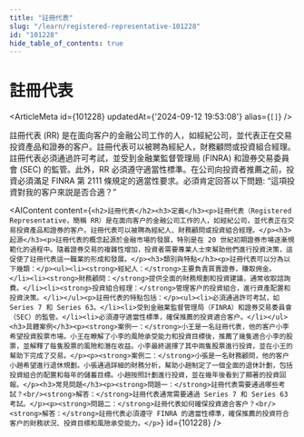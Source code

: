 ```yaml
---
title: "註冊代表"
slug: "/learn/registered-representative-101228"
id: "101228"
hide_table_of_contents: true
---
```



# 註冊代表

<ArticleMeta id={101228} updatedAt={'2024-09-12 19:53:08'} alias={`[]`} />
<div className='border-solid border-b border-t-0 my-4 border-[var(--ifm-color-gray-300)]' />

註冊代表 (RR) 是在面向客户的金融公司工作的人，如經紀公司，並代表正在交易投資產品和證券的客户。註冊代表可以被聘為經紀人，財務顧問或投資組合經理。註冊代表必須通過許可考試，並受到金融業監督管理局 (FINRA) 和證券交易委員會 (SEC) 的監管。此外，RR 必須遵守適當性標準。在公司向投資者推薦之前，投資必須滿足 FINRA 第 2111 條規定的適當性要求。必須肯定回答以下問題: “這項投資對我的客户來説是否合適？”

<AIContent content={`<h2>註冊代表</h2><h3>定義</h3><p>註冊代表（Registered Representative，簡稱 RR）是在面向客户的金融公司工作的人，如經紀公司，並代表正在交易投資產品和證券的客户。註冊代表可以被聘為經紀人、財務顧問或投資組合經理。</p><h3>起源</h3><p>註冊代表的概念起源於金融市場的發展，特別是在 20 世紀初期證券市場逐漸規範化的過程中。隨着證券交易的複雜性增加，投資者需要專業人士來幫助他們進行投資決策，這促使了註冊代表這一職業的形成和發展。</p><h3>類別與特點</h3><p>註冊代表可以分為以下幾類：</p><ul><li><strong>經紀人：</strong>主要負責買賣證券，賺取佣金。</li><li><strong>財務顧問：</strong>提供全面的財務規劃和投資建議，通常收取諮詢費。</li><li><strong>投資組合經理：</strong>管理客户的投資組合，進行資產配置和投資決策。</li></ul><p>註冊代表的特點包括：</p><ul><li>必須通過許可考試，如 Series 7 和 Series 63。</li><li>受到金融業監督管理局（FINRA）和證券交易委員會（SEC）的監管。</li><li>必須遵守適當性標準，確保推薦的投資適合客户。</li></ul><h3>具體案例</h3><p><strong>案例一：</strong>小王是一名註冊代表，他的客户小李希望投資股票市場。小王在瞭解了小李的風險承受能力和投資目標後，推薦了幾隻適合小李的股票，並解釋了每隻股票的風險和潛在收益。小李最終選擇了其中兩隻股票進行投資，並在小王的幫助下完成了交易。</p><p><strong>案例二：</strong>小張是一名財務顧問，他的客户小趙希望進行退休規劃。小張通過詳細的財務分析，幫助小趙制定了一個全面的退休計劃，包括投資組合的配置和每年的儲蓄目標。小趙按照計劃進行投資，並在幾年後看到了顯著的投資回報。</p><h3>常見問題</h3><p><strong>問題一：</strong>註冊代表需要通過哪些考試？<br/><strong>解答：</strong>註冊代表通常需要通過 Series 7 和 Series 63 考試。</p><p><strong>問題二：</strong>註冊代表如何確保投資適合客户？<br/><strong>解答：</strong>註冊代表必須遵守 FINRA 的適當性標準，確保推薦的投資符合客户的財務狀況、投資目標和風險承受能力。</p>`} id={101228} />

